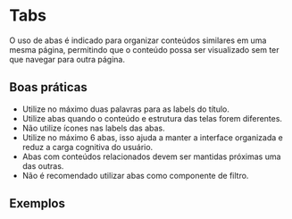 
# Tabs

O uso de abas é indicado para organizar conteúdos similares em uma mesma página, permitindo que o conteúdo possa ser visualizado sem ter que navegar para outra página.

## Boas práticas

- Utilize no máximo duas palavras para as labels do título.
- Utilize abas quando o conteúdo e estrutura das telas forem diferentes.
- Não utilize ícones nas labels das abas.
- Utilize no máximo 6 abas, isso ajuda a manter a interface organizada e reduz a carga cognitiva do usuário.
- Abas com conteúdos relacionados devem ser mantidas próximas uma das outras.
- Não é recomendado utilizar abas como componente de filtro.

## Exemplos

<Demo src='pages/components/tabs/Tab' />
